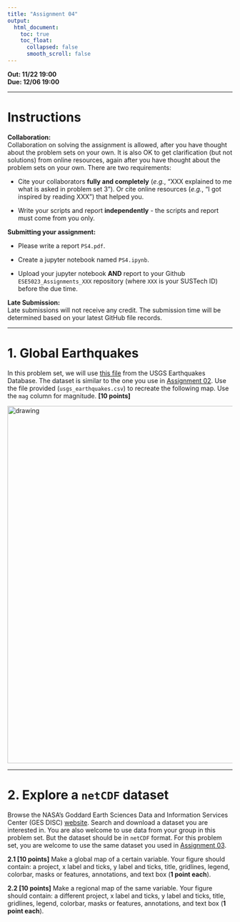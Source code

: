 ---
title: "Assignment 04"
output:
  html_document:
    toc: true
    toc_float:
      collapsed: false
      smooth_scroll: false
---

**Out: 11/22 19:00 **  
**Due: 12/06 19:00 **  

***

# Instructions  

**Collaboration:**  
Collaboration on solving the assignment is allowed, after you have thought about the problem sets on your own. It is also OK to get clarification (but not solutions) from online resources, again after you have thought about the problem sets on your own. There are two requirements: 

* Cite your collaborators **fully and completely** (*e.g.*, "XXX explained to me what is asked in problem set 3"). Or cite online resources (*e.g.*, "I got inspired by reading XXX") that helped you.

* Write your scripts and report **independently** - the scripts and report must come from you only.

**Submitting your assignment:**  

* Please write a report `PS4.pdf`. 

* Create a jupyter notebook named `PS4.ipynb`. 

* Upload your jupyter notebook **AND** report to your Github `ESE5023_Assignments_XXX` repository (where `XXX` is your SUSTech ID) before the due time.

**Late Submission:**   
Late submissions will not receive any credit. The submission time will be determined based on your latest GitHub file records.

***

# 1. Global Earthquakes

In this problem set, we will use [this file](https://zhu-group.github.io/ese5023/download/usgs_earthquakes.csv) from the USGS Earthquakes Database. The dataset is similar to the one you use in [Assignment 02](https://zhu-group.github.io/ese5023/Assignment_02.html#1_Significant_earthquakes_since_2150_BC). Use the file provided (`usgs_earthquakes.csv`) to recreate the following map. Use the `mag` column for magnitude. **[10 points]** 

<img src="figs/earthquakes.png" alt="drawing" width="800"/>  

***

# 2. Explore a `netCDF` dataset

Browse the NASA's Goddard Earth Sciences Data and Information Services Center (GES DISC) [website](https://disc.gsfc.nasa.gov/). Search and download a dataset you are interested in. You are also welcome to use data from your group in this problem set. But the dataset should be in `netCDF` format. For this problem set, you are welcome to use the same dataset you used in [Assignment 03](https://zhu-group.github.io/ese5023/Assignment_03.html#3_Explore_a_netCDF_dataset).

**2.1 [10 points]** Make a global map of a certain variable. Your figure should contain: a project, x label and ticks, y label and ticks, title, gridlines, legend, colorbar, masks or features, annotations, and text box (**1 point each**).

**2.2 [10 points]** Make a regional map of the same variable. Your figure should contain: a different project, x label and ticks, y label and ticks, title, gridlines, legend, colorbar, masks or features, annotations, and text box (**1 point each**).
